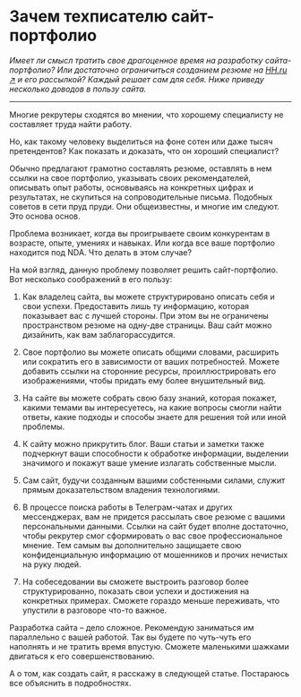 # Зачем техписателю сайт-портфолио

*Имеет ли смысл тратить свое драгоценное время на разработку сайта-портфолио? Или достаточно ограничиться созданием резюме на [HH.ru ↗](https://hh.ru) и его рассылкой? Каждый решает сам для себя. Ниже приведу несколько доводов в пользу сайта.*

---
Многие рекрутеры сходятся во мнении, что хорошему специалисту не составляет труда найти работу. 

Но, как такому человеку выделиться на фоне сотен или даже тысяч претендентов? Как показать и доказать, что он хороший специалист?

Обычно предлагают грамотно составлять резюме, оставлять в нем ссылки на свое портфолио, указывать своих рекомендателей, описывать опыт работы, основываясь на конкретных цифрах и результатах, не скупиться на сопроводительные письма. Подобных советов в сети пруд пруди. Они общеизвестны, и многие им следуют. Это основа основ.

Проблема возникает, когда вы проигрываете своим конкурентам в возрасте, опыте, умениях и навыках. Или когда все ваше портфолио находится под NDA. Что делать в этом случае?

На мой взгляд, данную проблему позволяет решить сайт-портфолио. Вот несколько соображений в его пользу:

1. Как владелец сайта, вы можете структурировано описать себя и свои успехи. Предоставить лишь ту информацию, которая показывает вас с лучшей стороны. При этом вы не ограничены пространством резюме на одну-две страницы. Ваш сайт можно дизайнить, как вам заблагорассудится.

2. Свое портфолио вы можете описать общими словами, расширить или сократить его в зависимости от ваших потребностей. Можете добавить ссылки на сторонние ресурсы, проиллюстрировать его изображениями, чтобы придать ему более внушительный вид. 

3. На сайте вы можете собрать свою базу знаний, которая покажет, какими темами вы интересуетесь, на какие вопросы смогли найти ответы, какие подходы и способы знаете для решения той или иной проблемы.

4. К сайту можно прикрутить блог. Ваши статьи и заметки также подчеркнут ваши способности к обработке информации, выделении значимого и покажут ваше умение излагать собственные мысли.

5. Сам сайт, будучи созданным вашими собстенными силами, служит прямым доказательством владения технологиями.

6. В процессе поиска работы в Телеграм-чатах и других мессенджерах, вам не придется рассылать свое резюме с вашими персональными данными. Ссылки на сайт будет вполне достаточно, чтобы рекрутер смог сформировать о вас свое профессиональное мнение. Тем самым вы дополнительно защищаете свою конфиденциальную информацию от мошенников и прочих нечистых на руку людей.

7. На собеседовании вы сможете выстроить разговор более структурированно, показать свои успехи и достижения на конкретных примерах. Сможете гораздо меньше переживать, что упустили в разговоре что-то важное.

Разработка сайта – дело сложное. Рекомендую заниматься им параллельно с вашей работой. Так вы будете по чуть-чуть его наполнять и не тратить время впустую. Сможете маленькими шажками двигаться к его совершенствованию.

А о том, как создать сайт, я расскажу в следующей статье. Постараюсь все объяснить в подробностях.
